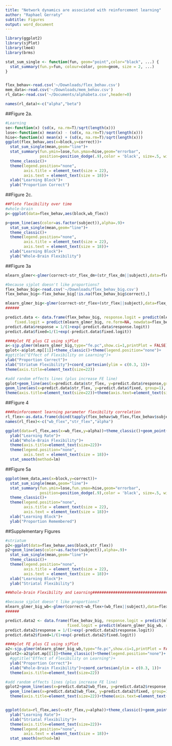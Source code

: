 ```yaml
---
title: "Network dynamics are associated with reinforcement learning"
author: "Raphael Gerraty"
subtitle: Figures
output: word_document
---
```



```r
library(ggplot2)
library(sjPlot)
library(lme4)
library(brms)

stat_sum_single <- function(fun, geom="point",color="black", ...) {
  stat_summary(fun.y=fun, colour=color, geom=geom, size = 2, ...)
}


flex_behav<-read.csv('~/Downloads/flex_behav.csv')
mem_data<-read.csv('~/Downloads/mem_behav.csv')
rl_data<-read.csv('~/Documents/alphabeta.csv',header=0)

names(rl_data)<-c("alpha","beta")
```

##Figure 2a. 
```r
#Learning
se<-function(x) (sd(x, na.rm=T)/sqrt(length(x)))
lose<-function(x) mean(x) - (sd(x, na.rm=T)/sqrt(length(x)))
hise<-function(x) mean(x) + (sd(x, na.rm=T)/sqrt(length(x)))
ggplot(flex_behav,aes(x=block,y=correct))+
  stat_sum_single(mean,geom="line")+
  stat_summary(fun.ymin=lose,fun.ymax=hise,geom="errorbar",
               position=position_dodge(.9),color = 'black', size=.5, width=0.2)  +
  theme_classic()+
  theme(legend.position="none",
        axis.title = element_text(size = 22),
        axis.text = element_text(size = 18))+
  xlab("Learning Block")+
  ylab("Proportion Correct")

```

##Figure 2c.
```r
##Plote flexibility over time
#whole-brain
p<-ggplot(data=flex_behav,aes(block,wb_flex))

p+geom_line(aes(color=as.factor(subject)),alpha=.9)+
  stat_sum_single(mean,geom="line")+
  theme_classic()+
  theme(legend.position="none",
        axis.title = element_text(size = 22),
        axis.text = element_text(size = 18))+
  xlab("Learning Block")+
  ylab("Whole-Brain Flexibility")


```

##Figure 3a
```r
mlearn_glmer<-glmer(correct~str_flex_dm+(str_flex_dm||subject),data=flex_behav,family=binomial("logit"),weights=weights)

#because sjplot doesn't like proportions?
flex_behav_big<-read.csv('~/Downloads/flex_behav_big.csv')
flex_behav_big<-flex_behav_big[!is.na(flex_behav_big$correct),]

mlearn_glmer_big<-glmer(correct~str_flex+(str_flex||subject),data=flex_behav_big,family=binomial("logit"))
######

predict.data <- data.frame(flex_behav_big, response.logit = predict(mlearn_glmer_big, re.form=~(str_flex|subject),newdata=flex_behav_big), 
	fixed.logit = predict(mlearn_glmer_big, re.form=NA, newdata=flex_behav_big))
predict.data$response = 1/(1+exp(-predict.data$response.logit))
predict.data$fixed=1/(1+exp(-predict.data$fixed.logit))

####plot FE plus CI using sjPlot
a<-sjp.glmer(mlearn_glmer_big,type="fe.pc",show.ci=1,printPlot = FALSE)
gplot<-a$plot.mp[[1]]+theme_classic()+theme(legend.position="none")+
#ggtitle("Effect of Flexibility on Learning")+
ylab("Proportion Correct")+
xlab("Striatum Flexibility")+coord_cartesian(ylim = c(0.3, 1))+
theme(axis.title=element_text(size=22))

#add random effects lines (plus increase FE line)
gplot+geom_line(aes(x=predict.data$str_flex, y=predict.data$response,group=flex_behav_big$subject,colour=as.factor(flex_behav_big$subject)), alpha = .9,size=1)+
geom_line(aes(x=predict.data$str_flex, y=predict.data$fixed, group=1), color='black', size=1.25)+
theme(axis.title=element_text(size=22))+theme(axis.text=element_text(size=18))


```


##Figure 4
```r
###Reinforcement learning parameter flexibility correlation
rl_flex<-as.data.frame(cbind(tapply(flex_behav$wb_flex,flex_behav$subject,mean),                        tapply(flex_behav$str_flex,flex_behav$subject,mean),rl_data$alpha))
names(rl_flex)<-c("wb_flex","str_flex","alpha")

ggplot(data=rl_flex,aes(x=wb_flex,y=alpha))+theme_classic()+geom_point()+
  ylab("Learning Rate")+
  xlab("Whole-Brain Flexibility")+
  theme(axis.title=element_text(size=22))+
  theme(legend.position="none",
        axis.text = element_text(size = 18))+
  stat_smooth(method=lm)

```


##Figure 5a
```r
ggplot(mem_data,aes(x=block,y=correct))+
  stat_sum_single(mean,geom="line")+
  stat_summary(fun.ymin=lose,fun.ymax=hise,geom="errorbar",
               position=position_dodge(.9),color = 'black', size=.5, width=0.2)  +
  theme_classic()+
  theme(legend.position="none",
        axis.title = element_text(size = 22),
        axis.text = element_text(size = 18))+
  xlab("Learning Block")+
  ylab("Proportion Remembered")

```


##Supplementary Figures
```r
#striatum
p2<-ggplot(data=flex_behav,aes(block,str_flex))
p2+geom_line(aes(color=as.factor(subject)),alpha=.9)+
  stat_sum_single(mean,geom="line")+
  theme_classic()+
  theme(legend.position="none",
        axis.title = element_text(size = 22),
        axis.text = element_text(size = 18))+
  xlab("Learning Block")+
  ylab("Striatal Flexibility")

```

```r
##Whole-brain Flexibility and Learning#################################

#because sjplot doesn't like proportions?
mlearn_glmer_big_wb<-glmer(correct~wb_flex+(wb_flex||subject),data=flex_behav_big,family=binomial("logit"))
######

predict.data2 <- data.frame(flex_behav_big, response.logit = predict(mlearn_glmer_big_wb, re.form=~(wb_flex|subject),newdata=flex_behav_big), 
                           fixed.logit = predict(mlearn_glmer_big_wb, re.form=NA, newdata=flex_behav_big))
predict.data2$response = 1/(1+exp(-predict.data2$response.logit))
predict.data2$fixed=1/(1+exp(-predict.data2$fixed.logit))

####plot FE plus CI using sjPlot
a2<-sjp.glmer(mlearn_glmer_big_wb,type="fe.pc",show.ci=1,printPlot = FALSE)
gplot2<-a2$plot.mp[[1]]+theme_classic()+theme(legend.position="none")+
  #ggtitle("Effect of Flexibility on Learning")+
  ylab("Proportion Correct")+
  xlab("Whole-Brain Flexibility")+coord_cartesian(ylim = c(0.3, 1))+
  theme(axis.title=element_text(size=22))

#add random effects lines (plus increase FE line)
gplot2+geom_line(aes(x=predict.data2$wb_flex, y=predict.data2$response,group=flex_behav_big$subject,colour=as.factor(flex_behav_big$subject)), alpha = .9,size=1)+
  geom_line(aes(x=predict.data2$wb_flex, y=predict.data2$fixed, group=1), color='black', size=1.25)+
  theme(axis.title=element_text(size=22))+theme(axis.text=element_text(size=18))



```


```r
ggplot(data=rl_flex,aes(x=str_flex,y=alpha))+theme_classic()+geom_point()+
  ylab("Learning Rate")+
  xlab("Striatal Flexibility")+
  theme(axis.title=element_text(size=22))+
  theme(legend.position="none",
        axis.text = element_text(size = 18))+
  stat_smooth(method=lm)
```




